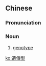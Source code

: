 {{also|遗传型}}
==Chinese==
{{zh-forms|s=遗传型|type=21}}

===Pronunciation===
{{zh-pron
|m=yíchuánxíng
|mn=
|c=
|cat=n
}}

===Noun===
{{zh-noun}}

# [[genotype]]

[[ko:遺傳型]]